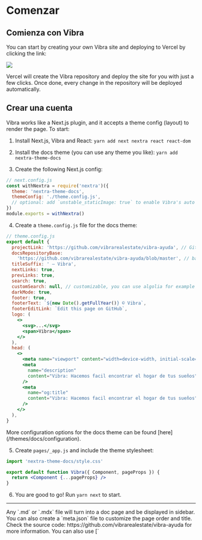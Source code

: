 # Comenzar

## Comienza con Vibra

You can start by creating your own Vibra site and deploying to Vercel by clicking the link:

[![](https://vercel.com/button)](https://vercel.com/new/clone?demo-description=Markdown%20powered%20docs%20site.%20Built%20with%20Next.js.&demo-image=https%3A%2F%2Fnextra.vercel.app%2Fdemo.png&demo-title=Documentation%20Starter%20Kit&demo-url=https%3A%2F%2Fnextra.vercel.app%2F&project-name=nextjs-docs&repository-name=nextjs-docs&s=https%3A%2F%2Fgithub.com%2Fshuding%2Fnextra&from=templates)

Vercel will create the Vibra repository and deploy the site for you with just a few clicks.
Once done, every change in the repository will be deployed automatically.

## Crear una cuenta

Vibra works like a Next.js plugin, and it accepts a theme config (layout) to render the page. To start:

1. Install Next.js, Vibra and React: `yarn add next nextra react react-dom`

2. Install the docs theme (you can use any theme you like): `yarn add nextra-theme-docs`

3. Create the following Next.js config:

```jsx
// next.config.js
const withNextra = require('nextra')({
  theme: 'nextra-theme-docs',
  themeConfig: './theme.config.js',
  // optional: add `unstable_staticImage: true` to enable Vibra's auto image import
})
module.exports = withNextra()
```

4. Create a `theme.config.js` file for the docs theme:

```jsx
// theme.config.js
export default {
  projectLink: 'https://github.com/vibrarealestate/vibra-ayuda', // GitHub link in the navbar
  docsRepositoryBase:
    'https://github.com/vibrarealestate/vibra-ayuda/blob/master', // base URL for the docs repository
  titleSuffix: ' – Vibra',
  nextLinks: true,
  prevLinks: true,
  search: true,
  customSearch: null, // customizable, you can use algolia for example
  darkMode: true,
  footer: true,
  footerText: `${new Date().getFullYear()} © Vibra`,
  footerEditLink: `Edit this page on GitHub`,
  logo: (
    <>
      <svg>...</svg>
      <span>Vibra</span>
    </>
  ),
  head: (
    <>
      <meta name="viewport" content="width=device-width, initial-scale=1.0" />
      <meta
        name="description"
        content="Vibra: Hacemos facil encontrar el hogar de tus sueños"
      />
      <meta
        name="og:title"
        content="Vibra: Hacemos facil encontrar el hogar de tus sueños"
      />
    </>
  ),
}
```


<Callout>
  More configuration options for the docs theme can be found
  [here](/themes/docs/configuration).
</Callout>

5. Create `pages/_app.js` and include the theme stylesheet:

```jsx
import 'nextra-theme-docs/style.css'

export default function Vibra({ Component, pageProps }) {
  return <Component {...pageProps} />
}
```

6. You are good to go! Run `yarn next` to start.

---

<span id="sidebar-and-anchor-links" />
<Callout>
  Any `.md` or `.mdx` file will turn into a doc page and be displayed in
  sidebar. You can also create a `meta.json` file to customize the page order
  and title. <br /> Check the source code:
  https://github.com/vibrarealestate/vibra-ayuda for more information.
</Callout>

<Callout>
You can also use [`<style jsx>`](https://nextjs.org/docs/basic-features/built-in-css-support#css-in-js) to style elements inside `theme.config.js`.
</Callout>
